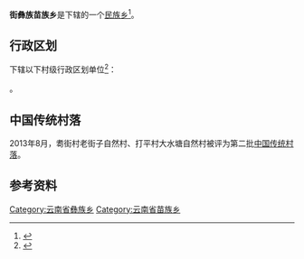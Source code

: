 {{中国乡级行政区|53/05/24/208/000}}

'''{{ruby-py|耈|-{zh-cn:gǒu;zh-tw:ㄍㄡˇ;zh-hk:gau<sup>2</sup>}-}}街彝族苗族乡'''是{{PRC admin/fullname|53/05/24/208/000|3}}下辖的一个[[民族乡|民族乡]]<ref>{{PRC admin/ref sgc|{{PRC admin/parent|53/05/24/208/000}}}}</ref>。

== 行政区划 ==
{{PAGENAMEBASE}}下辖以下村级行政区划单位<ref>{{PRC admin/ref sgc|53/05/24/208/000}}</ref>：

{{PRC admin/children|53/05/24/208/000}}。

==中国传统村落==
2013年8月，耈街村老街子自然村、打平村大水塘自然村被评为第二批[[中国传统村落|中国传统村落]]。

== 参考资料 ==
{{reflist}}

{{云南行政区划小作品}}
{{PRC admin/navcat|53/05/24/208/000}}
[[Category:云南省彝族乡|Category:云南省彝族乡]]
[[Category:云南省苗族乡|Category:云南省苗族乡]]